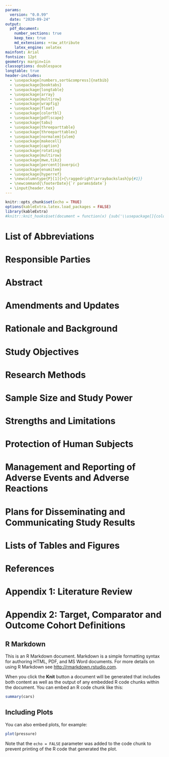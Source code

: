 ```yaml
---
params:
  version: "0.0.99"
  date: "2020-09-24"
output:
  pdf_document:
    number_sections: true
    keep_tex: true
    md_extensions: +raw_attribute
    latex_engine: xelatex
mainfont: Arial
fontsize: 12pt
geometry: margin=1in
classoptions: doublespace
longtable: true
header-includes:
  - \usepackage[numbers,sort&compress]{natbib}
  - \usepackage{booktabs}
  - \usepackage{longtable}
  - \usepackage{array}
  - \usepackage{multirow}
  - \usepackage{wrapfig}
  - \usepackage{float}
  - \usepackage{colortbl}
  - \usepackage{pdflscape}
  - \usepackage{tabu}
  - \usepackage{threeparttable}
  - \usepackage{threeparttablex}
  - \usepackage[normalem]{ulem}
  - \usepackage{makecell}
  - \usepackage{caption}
  - \usepackage{rotating}
  - \usepackage{multirow}
  - \usepackage{mwe,tikz}
  - \usepackage[percent]{overpic}
  - \usepackage{enumitem}
  - \usepackage{hyperref}
  - \newcolumntype{P}[1]{>{\raggedright\arraybackslash}p{#1}}
  - \newcommand{\footerDate}{`r params$date`}
  - \input{header.tex} 
---
```


\thispagestyle{fancy}

```r
knitr::opts_chunk$set(echo = TRUE)
options(kableExtra.latex.load_packages = FALSE)
library(kableExtra)
#knitr::knit_hooks$set(document = function(x) {sub('\\usepackage[]{color}', '\\usepackage[table]{xcolor}', x, fixed = TRUE)})
```

\centerline{\Huge RESEARCH PROTOCOL}
\vspace{1.0em}
\centerline{Name of study}

\tableofcontents

# List of Abbreviations

# Responsible Parties

# Abstract

# Amendments and Updates

# Rationale and Background

# Study Objectives

# Research Methods

# Sample Size and Study Power

# Strengths and Limitations

# Protection of Human Subjects

# Management and Reporting of Adverse Events and Adverse Reactions

# Plans for Disseminating and Communicating Study Results

# Lists of Tables and Figures

# References

# Appendix 1: Literature Review

# Appendix 2: Target, Comparator and Outcome Cohort Definitions


## R Markdown

This is an R Markdown document. Markdown is a simple formatting syntax for authoring HTML, PDF, and MS Word documents. For more details on using R Markdown see <http://rmarkdown.rstudio.com>.

When you click the **Knit** button a document will be generated that includes both content as well as the output of any embedded R code chunks within the document. You can embed an R code chunk like this:

```r
summary(cars)
```

## Including Plots

You can also embed plots, for example:

```r
plot(pressure)
```

Note that the `echo = FALSE` parameter was added to the code chunk to prevent printing of the R code that generated the plot.
